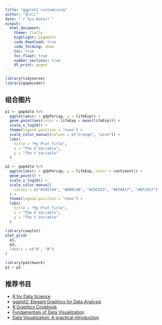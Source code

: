 ```yaml
---
title: "ggplot2 customizing"
author: "王小二"
date: "`r Sys.Date()`"
output: 
  html_document:
    theme: flatly
    highlight: pygments
    code_download: true
    code_folding: show
    toc: true
    toc_float: true
    number_sections: true
    df_print: paged
---
```



```r
library(tidyverse)
library(gapminder)
```


## 组合图片
```r
p1 <- gapdata %>%
  ggplot(aes(x = gdpPercap, y = lifeExp)) +
  geom_point(aes(color = lifeExp > mean(lifeExp))) +
  scale_x_log10() +
  theme(legend.position = "none") +
  scale_color_manual(values = c("orange", "pink")) +
  labs(
    title = "My Plot Title",
    x = "The X Variable",
    y = "The Y Variable"
  )
```

```r
p2 <- gapdata %>%
  ggplot(aes(x = gdpPercap, y = lifeExp, color = continent)) +
  geom_point() +
  scale_x_log10() +
  scale_color_manual(
    values = c("#195744", "#008148", "#C6C013", "#EF8A17", "#EF2917")
  ) +
  theme(legend.position = "none") +
  labs(
    title = "My Plot Title",
    x = "The X Variable",
    y = "The Y Variable"
  )
```



```r
library(cowplot)
plot_grid(
  p1,
  p2,
  labels = c("A", "B")
)
```


```r
library(patchwork)
p1 + p2
```


## 推荐书目

- [R for Data Science](https://r4ds.had.co.nz/) 
- [ggplot2: Elegant Graphics for Data Analysis](https://ggplot2-book.org/)
- [R Graphics Cookbook](https://r-graphics.org/)
- [Fundamentals of Data Visualization](https://serialmentor.com/dataviz/)
- [Data Visualization: A practical introduction](https://socviz.co/)
